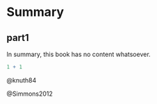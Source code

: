 # Summary

## part1

In summary, this book has no content whatsoever.

```r
1 + 1
```

@knuth84 

@Simmons2012





